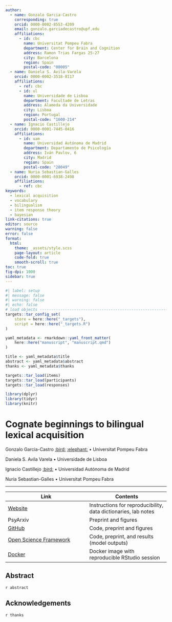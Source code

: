 ---
author:
  - name: Gonzalo Garcia-Castro
    corresponding: true
    orcid: 0000-0002-8553-4209
    email: gonzalo.garciadecastro@upf.edu
    affiliations:
      - id: cbc
        name: Universitat Pompeu Fabra
        department: Center for Brain and Cognition
        address: Ramon Trias Fargas 25-27
        city: Barcelona
        region: Spain
        postal-code: "08005"
  - name: Daniela S. Avila-Varela
    orcid: 0000-0002-3518-8117
    affiliations: 
      - ref: cbc
      - id: ul
        name: Universidade de Lisboa
        department: Facultade de Letras
        address: Alameda da Universidade
        city: Lisboa
        region: Portugal
        postal-code: "1600-214"
  - name: Ignacio Castillejo
    orcid: 0000-0001-7445-0416
    affiliations: 
      - id: uam 
        name: Universidad Autónoma de Madrid
        department: Departamento de Psicología
        address: Iván Pavlov, 6
        city: Madrid
        region: Spain
        postal-code: "28049"
  - name: Nuria Sebastian-Galles
    orcid: 0000-0001-6938-2498
    affiliations: 
      - ref: cbc
keywords:
  - lexical acquisition
  - vocabulary
  - bilingualism
  - item response theory
  - bayesian
link-citations: true
editor: source
warning: false
error: false
format:
  html:
    theme: _assets/style.scss
    page-layout: article
    code-fold: true
    smooth-scroll: true
toc: true
fig-dpi: 1000
sidebar: true
---

```{r setup}
#| label: setup
#| message: false
#| warning: false
#| echo: false
# load objects -----------------------------------------------------------------
targets::tar_config_set(
    store = here::here("_targets"),
    script = here::here("_targets.R")
)

yaml_metadata <- rmarkdown::yaml_front_matter(
    here::here("manuscript", "manuscript.qmd")
)

title <- yaml_metadata$title
abstract <- yaml_metadata$abstract
thanks <- yaml_metadata$thanks

targets::tar_load(items)
targets::tar_load(participants)
targets::tar_load(responses)

library(dplyr)
library(tidyr)
library(knitr)

```


# Cognate beginnings to bilingual lexical acquisition

Gonzalo Garcia-Castro [:bird:](https://twitter.com/gongcastro) [:elephant:](https://fediscience.org/@gongcastro) • Universitat Pompeu Fabra

Daniela S. Avila Varela • Universidade de Lisboa

Ignacio Castillejo [:bird:](https://twitter.com/IndaloNacho) • Universidad Autónoma de Madrid

Nuria Sebastian-Galles • Universitat Pompeu Fabra

-------------------------------------------------

| Link                                                             | Contents                                                       |
|------------------------------------------------------------------|----------------------------------------------------------------|
| [Website](https://gongcastro.github.io/cognate.beginnings)       | Instructions for reproducibility, data dictionaries, lab notes |
| PsyArxiv                                                         | Preprint and figures                                           |
| [GitHub](https://github.com/gongcastro/cognate.beginnings)       | Code, preprint and figures                                     |
| [Open Science Framework](https://osf.io/hy984/)                  | Code, preprint, and results (model outputs)                    |
| [Docker](https://hub.docker.com/r/gongcastro/cognate-beginnings) | Docker image with reproducible RStudio session                 |

## Abstract

`r abstract`

## Acknowledgements

`r thanks`






